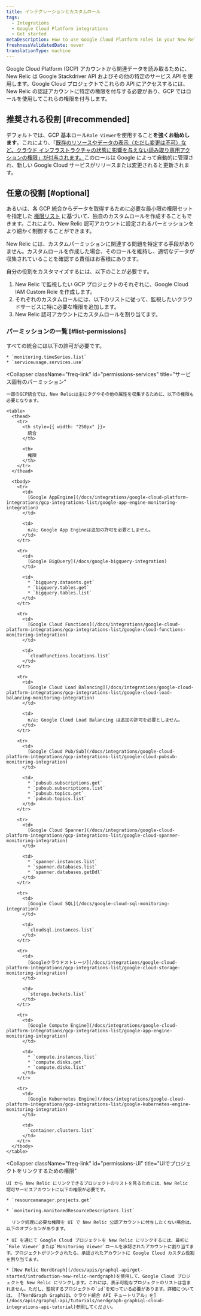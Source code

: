 ```yaml
---
title: インテグレーションとカスタムロール
tags:
  - Integrations
  - Google Cloud Platform integrations
  - Get started
metaDescription: How to use Google Cloud Platform roles in your New Relic integration to grant New Relic permission to monitor your GCP services.
freshnessValidatedDate: never
translationType: machine
---
```


Google Cloud Platform (GCP) アカウントから関連データを読み取るために、New Relic は Google Stackdriver API およびその他の特定のサービス API を使用します。Google Cloud プロジェクトでこれらの API にアクセスするには、New Relic の認証アカウントに特定の権限を付与する必要があり、GCP ではロールを使用してこれらの権限を付与します。

## 推奨される役割 [#recommended]

デフォルトでは、GCP 基本ロール`Role Viewer`を使用すること**を強くお勧めします**。これにより、「[既存のリソースやデータの表示（ただし変更は不可）など、クラウド インフラストラクチャの状態に影響を与えない読み取り専用アクションの権限」が付与されます。](https://cloud.google.com/iam/docs/understanding-roles)このロールは Google によって自動的に管理され、新しい Google Cloud サービスがリリースまたは変更されると更新されます。

## 任意の役割 [#optional]

あるいは、各 GCP 統合からデータを取得するために必要な最小限の権限セットを指定した [権限リスト](/docs/integrations/google-cloud-platform-integrations/get-started/integrations-custom-roles#list-permissions) に基づいて、独自のカスタムロールを作成することもできます。これにより、New Relic 認可アカウントに設定されるパーミッションをより細かく制御することができます。

<Callout variant="important">
  New Relic には、カスタムパーミッションに関連する問題を特定する手段がありません。カスタムロールを作成した場合、そのロールを維持し、適切なデータが収集されていることを確認する責任はお客様にあります。
</Callout>

自分の役割をカスタマイズするには、以下のことが必要です。

1. New Relic で監視したい GCP プロジェクトのそれぞれに、Google Cloud IAM Custom Role を作成します。
2. それぞれのカスタムロールには、以下のリストに従って、監視したいクラウドサービスに特に必要な権限を追加します。
3. New Relic 認可アカウントにカスタムロールを割り当てます。

### パーミッションの一覧 [#list-permissions]

<CollapserGroup>
  <Collapser
    className="freq-link"
    id="permissions-all"
    title="共通パーミッション"
  >
    すべての統合には以下の許可が必要です。

    * `monitoring.timeSeries.list`
    * `serviceusage.services.use`
  </Collapser>

  <Collapser
    className="freq-link"
    id="permissions-services"
    title="サービス固有のパーミッション"
  >
    一部のGCP統合では、New Relicは主にタグやその他の属性を収集するために、以下の権限も必要となります。

    <table>
      <thead>
        <tr>
          <th style={{ width: "250px" }}>
            統合
          </th>

          <th>
            権限
          </th>
        </tr>
      </thead>

      <tbody>
        <tr>
          <td>
            [Google AppEngine](/docs/integrations/google-cloud-platform-integrations/gcp-integrations-list/google-app-engine-monitoring-integration)
          </td>

          <td>
            n/a; Google App Engineは追加の許可を必要としません。
          </td>
        </tr>

        <tr>
          <td>
            [Google BigQuery](/docs/google-bigquery-integration)
          </td>

          <td>
            * `bigquery.datasets.get`
            * `bigquery.tables.get`
            * `bigquery.tables.list`
          </td>
        </tr>

        <tr>
          <td>
            [Google Cloud Functions](/docs/integrations/google-cloud-platform-integrations/gcp-integrations-list/google-cloud-functions-monitoring-integration)
          </td>

          <td>
            `cloudfunctions.locations.list`
          </td>
        </tr>

        <tr>
          <td>
            [Google Cloud Load Balancing](/docs/integrations/google-cloud-platform-integrations/gcp-integrations-list/google-cloud-load-balancing-monitoring-integration)
          </td>

          <td>
            n/a; Google Cloud Load Balancing は追加の許可を必要としません。
          </td>
        </tr>

        <tr>
          <td>
            [Google Cloud Pub/Sub](/docs/integrations/google-cloud-platform-integrations/gcp-integrations-list/google-cloud-pubsub-monitoring-integration)
          </td>

          <td>
            * `pubsub.subscriptions.get`
            * `pubsub.subscriptions.list`
            * `pubsub.topics.get`
            * `pubsub.topics.list`
          </td>
        </tr>

        <tr>
          <td>
            [Google Cloud Spanner](/docs/integrations/google-cloud-platform-integrations/gcp-integrations-list/google-cloud-spanner-monitoring-integration)
          </td>

          <td>
            * `spanner.instances.list`
            * `spanner.databases.list`
            * `spanner.databases.getDdl`
          </td>
        </tr>

        <tr>
          <td>
            [Google Cloud SQL](/docs/google-cloud-sql-monitoring-integration)
          </td>

          <td>
            `cloudsql.instances.list`
          </td>
        </tr>

        <tr>
          <td>
            [Googleクラウドストレージ](/docs/integrations/google-cloud-platform-integrations/gcp-integrations-list/google-cloud-storage-monitoring-integration)
          </td>

          <td>
            `storage.buckets.list`
          </td>
        </tr>

        <tr>
          <td>
            [Google Compute Engine](/docs/integrations/google-cloud-platform-integrations/gcp-integrations-list/google-app-engine-monitoring-integration)
          </td>

          <td>
            * `compute.instances.list`
            * `compute.disks.get`
            * `compute.disks.list`
          </td>
        </tr>

        <tr>
          <td>
            [Google Kubernetes Engine](/docs/integrations/google-cloud-platform-integrations/gcp-integrations-list/google-kubernetes-engine-monitoring-integration)
          </td>

          <td>
            `container.clusters.list`
          </td>
        </tr>
      </tbody>
    </table>
  </Collapser>

  <Collapser
    className="freq-link"
    id="permissions-UI"
    title="UIでプロジェクトをリンクするための権限"
  >
    UI から New Relic にリンクできるプロジェクトのリストを見るためには、New Relic 認可サービスアカウントに以下の権限が必要です。

    * `resourcemanager.projects.get`

    * `monitoring.monitoredResourceDescriptors.list`

      リンク処理に必要な権限を UI で New Relic 公認アカウントに付与したくない場合は、以下のオプションがあります。

    * UI を通じて Google Cloud プロジェクトを New Relic にリンクするには、最初に`Role Viewer`または`Monitoring Viewer`ロールを承認されたアカウントに割り当てます。プロジェクトがリンクされたら、承認されたアカウントに Google Cloud カスタム役割を割り当てます。

    * [New Relic NerdGraph](/docs/apis/graphql-api/get-started/introduction-new-relic-nerdgraph)を使用して、Google Cloud プロジェクトを New Relic にリンクします。これには、表示可能なプロジェクトのリストは含まれません。ただし、監視するプロジェクトの`id`を知っている必要があります。詳細については、 [「NerdGraph GraphiQL クラウド統合 API チュートリアル」を](/docs/apis/graphql-api/tutorials/nerdgraph-graphiql-cloud-integrations-api-tutorial)参照してください。
  </Collapser>
</CollapserGroup>